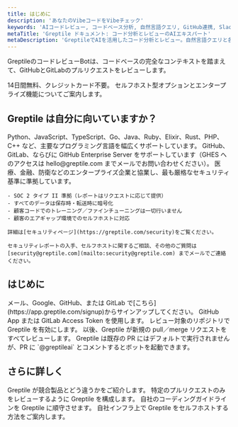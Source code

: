 ```yaml
---
title: はじめに
description: 'あなたのVibeコードをVibeチェック'
keywords: 'AIコードレビュー, コードベース分析, 自然言語クエリ, GitHub連携, Slack連携, PRレビューBot'
metaTitle: 'Greptile ドキュメント: コード分析とレビューのAIエキスパート'
metaDescription: 'GreptileでAIを活用したコード分析とレビュー。自然言語クエリと各種連携を通じて、コードベースに関する専門的なインサイトを得ましょう。'
---
```


GreptileのコードレビューBotは、コードベースの完全なコンテキストを踏まえて、GitHubとGitLabのプルリクエストをレビューします。

<CardGroup cols={2}>
  <Card title="コードレビューBotをインストール" icon="rocket" href="https://app.greptile.com/signup">
    14日間無料、クレジットカード不要。
  </Card>

  <Card title="エンジニアに相談する" icon="calendar" href="https://greptile.com/demo">
    セルフホスト型オプションとエンタープライズ機能についてご案内します。
  </Card>
</CardGroup>

## Greptile は自分に向いていますか？

<AccordionGroup>
  <Accordion title="Supported Languages" icon="code">
    Python、JavaScript、TypeScript、Go、Java、Ruby、Elixir、Rust、PHP、C++ など、主要なプログラミング言語を幅広くサポートしています。
  </Accordion>

  <Accordion title="Supported Code Hosts" icon="github">
    GitHub、GitLab、ならびに GitHub Enterprise Server をサポートしています（GHES へのアクセスは hello@greptile.com までメールでお問い合わせください）。
  </Accordion>

  <Accordion title="Security & Privacy" icon="user">
    医療、金融、防衛などのエンタープライズ企業と協業し、最も厳格なセキュリティ基準に準拠しています。

    - SOC 2 タイプ II 準拠（レポートはリクエストに応じて提供）
    - すべてのデータは保存時・転送時に暗号化
    - 顧客コードでのトレーニング／ファインチューニングは一切行いません
    - 顧客のエアギャップ環境でのセルフホストに対応

    詳細は[セキュリティページ](https://greptile.com/security)をご覧ください。

    セキュリティレポートの入手、セルフホストに関するご相談、その他のご質問は [security@greptile.com](mailto:security@greptile.com) までメールでご連絡ください。
  </Accordion>
</AccordionGroup>

## はじめに

<Steps>
  <Step title="Greptile の無料トライアルを開始">
    メール、Google、GitHub、または GitLab で[こちら](https://app.greptile.com/signup)からサインアップしてください。
  </Step>

  <Step title="GitHub または GitLab アカウントを接続">
    GitHub App または GitLab Access Token を使用します。
  </Step>

  <Step title="リポジトリで Greptile を有効化">
    レビュー対象のリポジトリで Greptile を有効にします。
  </Step>

  <Step title="以上です！" icon="party-horn">
    以後、Greptile が新規の pull／merge リクエストをすべてレビューします。
  </Step>
</Steps>

<Note>
  Greptile は既存の PR にはデフォルトで実行されませんが、PR に `@greptileai` とコメントするとボットを起動できます。
</Note>

## さらに詳しく

<CardGroup cols={2}>
  <Card title="主な機能" icon="ranking-star" href="/ja/code-review-bot/key-features">
    Greptile が競合製品とどう違うかをご紹介します。
  </Card>

  <Card title="トリガールール" icon="gears" href="/ja/code-review-bot/trigger-code-review">
    特定のプルリクエストのみをレビューするように Greptile を構成します。
  </Card>

  <Card title="カスタム手順" icon="sliders-up" href="/ja/code-review-bot/custom-instructions">
    自社のコーディングガイドラインを Greptile に順守させます。
  </Card>

  <Card title="セルフホスト" icon="shield-halved" href="/ja/security/selfhost">
    自社インフラ上で Greptile をセルフホストする方法をご案内します。
  </Card>
</CardGroup>

